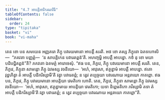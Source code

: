 ```yaml
---
title: "4.7 អាបត្តិអាវិករណវិធិ"
tableOfContents: false
sidebar:
  order: 24
type: "tipitaka"
basket: "vi"
book: "vi-maha"
---
```



<DynamicBreadcrumb />

<Division number="220" book="vi-maha">

<Paragraph number="990" book="vi-maha">
តេន ខោ បន សមយេន អញ្ញតរោ ភិក្ខុ បវារយមានោ អាបត្តឹ សរតិ. អថ ខោ តស្ស ភិក្ខុនោ ឯតទហោសិ—  “ភគវតា បញ្ញត្តំ—  ‘ន សាបត្តិកេន បវារេតព្ពន៑’តិ. អហញ្ចម្ហិ អាបត្តឹ អាបន្នោ. កថំ នុ ខោ មយា បដិបជ្ជិតព្ពន៑”តិ? ភគវតោ ឯតមត្ថំ អារោចេសុំ.
</Paragraph>

<Paragraph number="991" book="vi-maha">
“ឥធ បន, ភិក្ខវេ, ភិក្ខុ បវារយមានោ អាបត្តឹ សរតិ. តេន, ភិក្ខវេ, ភិក្ខុនា សាមន្តោ ភិក្ខុ ឯវមស្ស វចនីយោ—  ‘អហំ, អាវុសោ, ឥត្ថន្នាមំ អាបត្តឹ អាបន្នោ. ឥតោ វុដ្ឋហិត្វា តំ អាបត្តឹ បដិករិស្សាមី’តិ វត្វា បវារេតព្ពំ; ន ត្វេវ តប្បច្ចយា បវារណាយ អន្តរាយោ កាតព្ពោ.
</Paragraph>

<Paragraph number="992" book="vi-maha">
ឥធ បន, ភិក្ខវេ, ភិក្ខុ បវារយមានោ អាបត្តិយា វេមតិកោ ហោតិ. តេន, ភិក្ខវេ, ភិក្ខុនា សាមន្តោ ភិក្ខុ ឯវមស្ស វចនីយោ—  ‘អហំ, អាវុសោ, ឥត្ថន្នាមាយ អាបត្តិយា វេមតិកោ; យទា និព្ពេមតិកោ ភវិស្សាមិ តទា តំ អាបត្តឹ បដិករិស្សាមី’តិ វត្វា បវារេតព្ពំ; ន ត្វេវ តប្បច្ចយា បវារណាយ អន្តរាយោ កាតព្ពោ”តិ.
</Paragraph>
</Division>